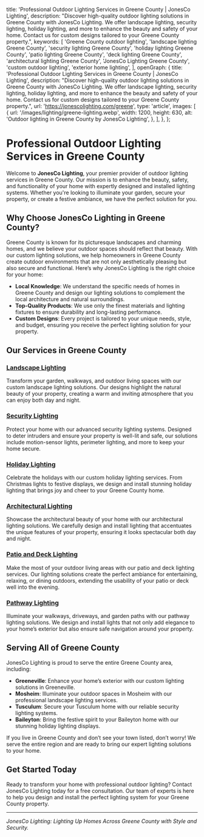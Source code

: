   title: 'Professional Outdoor Lighting Services in Greene County | JonesCo Lighting',
  description:
    "Discover high-quality outdoor lighting solutions in Greene County with JonesCo Lighting. We offer landscape lighting, security lighting, holiday lighting, and more to enhance the beauty and safety of your home. Contact us for custom designs tailored to your Greene County property.",
  keywords: [
    'Greene County outdoor lighting',
    'landscape lighting Greene County',
    'security lighting Greene County',
    'holiday lighting Greene County',
    'patio lighting Greene County',
    'deck lighting Greene County',
    'architectural lighting Greene County',
    'JonesCo Lighting Greene County',
    'custom outdoor lighting',
    'exterior home lighting',
  ],
  openGraph: {
    title: 'Professional Outdoor Lighting Services in Greene County | JonesCo Lighting',
    description:
      "Discover high-quality outdoor lighting solutions in Greene County with JonesCo Lighting. We offer landscape lighting, security lighting, holiday lighting, and more to enhance the beauty and safety of your home. Contact us for custom designs tailored to your Greene County property.",
    url: 'https://jonescolighting.com/greene',
    type: 'article',
    images: [
      {
        url: '/images/lighting/greene-lighting.webp',
        width: 1200,
        height: 630,
        alt: 'Outdoor lighting in Greene County by JonesCo Lighting',
      },
    ],
  },
};

# Professional Outdoor Lighting Services in Greene County

Welcome to **JonesCo Lighting**, your premier provider of outdoor lighting services in Greene County. Our mission is to enhance the beauty, safety, and functionality of your home with expertly designed and installed lighting systems. Whether you're looking to illuminate your garden, secure your property, or create a festive ambiance, we have the perfect solution for you.

## Why Choose JonesCo Lighting in Greene County?

Greene County is known for its picturesque landscapes and charming homes, and we believe your outdoor spaces should reflect that beauty. With our custom lighting solutions, we help homeowners in Greene County create outdoor environments that are not only aesthetically pleasing but also secure and functional. Here’s why JonesCo Lighting is the right choice for your home:

- **Local Knowledge**: We understand the specific needs of homes in Greene County and design our lighting solutions to complement the local architecture and natural surroundings.
- **Top-Quality Products**: We use only the finest materials and lighting fixtures to ensure durability and long-lasting performance.
- **Custom Designs**: Every project is tailored to your unique needs, style, and budget, ensuring you receive the perfect lighting solution for your property.

## Our Services in Greene County

### [Landscape Lighting](https://jonescolighting.com/services/landscape-lighting)
Transform your garden, walkways, and outdoor living spaces with our custom landscape lighting solutions. Our designs highlight the natural beauty of your property, creating a warm and inviting atmosphere that you can enjoy both day and night.

### [Security Lighting](https://jonescolighting.com/services/security-lighting)
Protect your home with our advanced security lighting systems. Designed to deter intruders and ensure your property is well-lit and safe, our solutions include motion-sensor lights, perimeter lighting, and more to keep your home secure.

### [Holiday Lighting](https://jonescolighting.com/services/holiday-lighting)
Celebrate the holidays with our custom holiday lighting services. From Christmas lights to festive displays, we design and install stunning holiday lighting that brings joy and cheer to your Greene County home.

### [Architectural Lighting](https://jonescolighting.com/services/architectural-lighting)
Showcase the architectural beauty of your home with our architectural lighting solutions. We carefully design and install lighting that accentuates the unique features of your property, ensuring it looks spectacular both day and night.

### [Patio and Deck Lighting](https://jonescolighting.com/services/patio-deck-lighting)
Make the most of your outdoor living areas with our patio and deck lighting services. Our lighting solutions create the perfect ambiance for entertaining, relaxing, or dining outdoors, extending the usability of your patio or deck well into the evening.

### [Pathway Lighting](https://jonescolighting.com/services/pathway-lighting)
Illuminate your walkways, driveways, and garden paths with our pathway lighting solutions. We design and install lights that not only add elegance to your home’s exterior but also ensure safe navigation around your property.

## Serving All of Greene County

JonesCo Lighting is proud to serve the entire Greene County area, including:

- **Greeneville**: Enhance your home’s exterior with our custom lighting solutions in Greeneville.
- **Mosheim**: Illuminate your outdoor spaces in Mosheim with our professional landscape lighting services.
- **Tusculum**: Secure your Tusculum home with our reliable security lighting systems.
- **Baileyton**: Bring the festive spirit to your Baileyton home with our stunning holiday lighting displays.

If you live in Greene County and don’t see your town listed, don’t worry! We serve the entire region and are ready to bring our expert lighting solutions to your home.

## Get Started Today

Ready to transform your home with professional outdoor lighting? Contact JonesCo Lighting today for a free consultation. Our team of experts is here to help you design and install the perfect lighting system for your Greene County property.

---

*JonesCo Lighting: Lighting Up Homes Across Greene County with Style and Security.*

